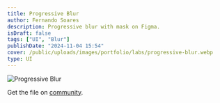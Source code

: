 ```yaml
---
title: Progressive Blur
author: Fernando Soares
description: Progressive blur with mask on Figma.
isDraft: false
tags: ["UI", "Blur"]
publishDate: "2024-11-04 15:54"
cover: /public/uploads/images/portfolio/labs/progressive-blur.webp
type: UI
---
```


<img src="/uploads/images/portfolio/labs/progressive-blur.webp" alt="Progressive Blur"  />

Get the file on <a href="https://www.figma.com/community/file/1435340849387369585/progressive-blur" target="_blank">community</a>.